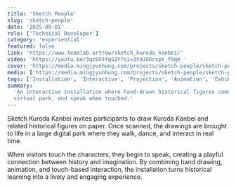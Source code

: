 ```yaml
---
title: 'Sketch People'
slug: 'sketch-people'
date: '2025-09-01'
role: ['Technical Developer']
category: 'experiential'
featured: false
link: 'https://www.teamlab.art/ew/sketch_kuroda_kanbei/'
video: 'https://youtu.be/3qz8V4fqG3Y?si=3t9JU6rxpY_f9qm_'
cover: 'https://media.mingjyunhung.com/projects/sketch-people/sketch-people_reel-1080p.mp4'
media: ['https://media.mingjyunhung.com/projects/sketch-people/sketch-people_reel-1080p.mp4']
tags: ['Installation', 'Interactive', 'Projection', 'Animation', 'Exhibition']
summary:
  'An interactive installation where hand-drawn historical figures come to life, walk around a
  virtual park, and speak when touched.'
---
```


Sketch Kuroda Kanbei invites participants to draw Kuroda Kanbei and related historical figures on
paper. Once scanned, the drawings are brought to life in a large digital park where they walk,
dance, and interact in real time.

When visitors touch the characters, they begin to speak, creating a playful connection between
history and imagination. By combining hand drawing, animation, and touch-based interaction, the
installation turns historical learning into a lively and engaging experience.
